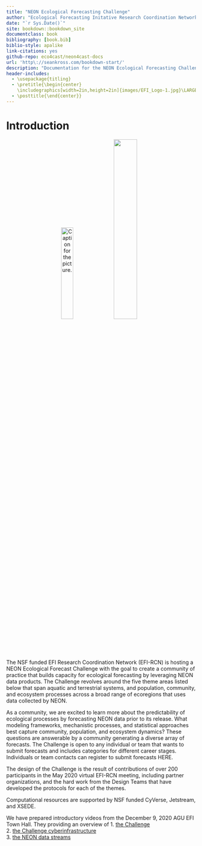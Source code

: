 ```yaml
--- 
title: "NEON Ecological Forecasting Challenge"
author: "Ecological Forecasting Initative Research Coordination Network"
date: "`r Sys.Date()`"
site: bookdown::bookdown_site
documentclass: book
bibliography: [book.bib]
biblio-style: apalike
link-citations: yes
github-repo: eco4cast/neon4cast-docs
url: 'http\://seankross.com/bookdown-start/'
description: "Documentation for the NEON Ecological Forecasting Challenge"
header-includes:
  - \usepackage{titling}
  - \pretitle{\begin{center}
    \includegraphics[width=2in,height=2in]{images/EFI_Logo-1.jpg}\LARGE\\}
  - \posttitle{\end{center}}
---
```



# Introduction {-}

<center>
![Caption for the picture.](images/EFI_Logo-1.jpg){width=25%} 
![](images/nsf-neon-logo.v3.png){width=35%} 
</center>


The NSF funded EFI Research Coordination Network (EFI-RCN) is hosting a NEON Ecological Forecast Challenge with the goal to create a community of practice that builds capacity for ecological forecasting by leveraging NEON data products. The Challenge revolves around the five theme areas listed below that span aquatic and terrestrial systems, and population, community, and ecosystem processes across a broad range of ecoregions that uses data collected by NEON.

As a community, we are excited to learn more about the predictability of ecological processes by forecasting NEON data prior to its release.  What modeling frameworks, mechanistic processes, and statistical approaches best capture community, population, and ecosystem dynamics? These questions are answerable by a community generating a diverse array of forecasts.  The Challenge is open to any individual or team that wants to submit forecasts and includes categories for different career stages. Individuals or team contacts can register to submit forecasts HERE.

The design of the Challenge is the result of contributions of over 200 participants in the May 2020 virtual EFI-RCN meeting, including partner organizations, and the hard work from the Design Teams that have developed the protocols for each of the themes.

Computational resources are supported by NSF funded CyVerse, Jetstream, and XSEDE.

We have prepared introductory videos from the December 9, 2020 AGU EFI Town Hall.  They providing an overview of 
1. [the Challenge](https://www.youtube.com/watch?v=deWuTLGspJg&feature=youtu.be)  
2. [the Challenge cyberinfrastructure](https://www.youtube.com/watch?v=-tH4dG3yO3U)  
3. [the NEON data streams](https://www.youtube.com/watch?v=3viG7QNGvK8&feature=youtu.be)  
